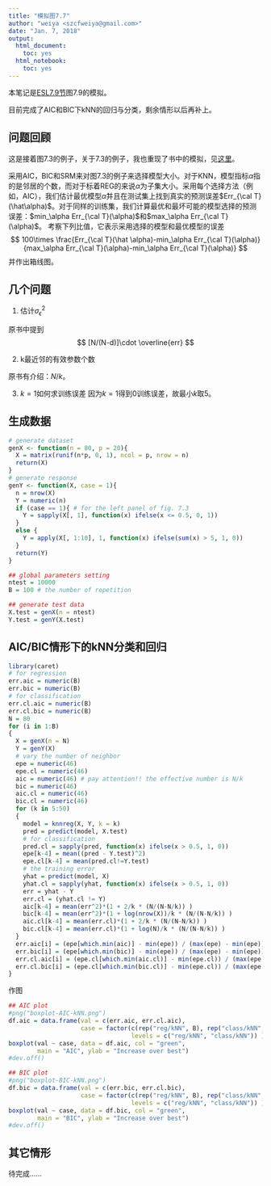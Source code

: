 ```yaml
---
title: "模拟图7.7"
author: "weiya <szcfweiya@gmail.com>"
date: "Jan. 7, 2018"
output:
  html_document:
    toc: yes
  html_notebook:
    toc: yes
---
```

本笔记是[ESL7.9节](https://esl.hohoweiya.xyz/07%20Model%20Assessment%20and%20Selection/7.9%20Vapnik-Chervonenkis%20Dimension/index.html)图7.9的模拟。

目前完成了AIC和BIC下kNN的回归与分类，剩余情形以后再补上。

## 问题回顾

这是接着图7.3的例子，关于7.3的例子，我也重现了书中的模拟，见[这里](http://rmd.hohoweiya.xyz/sim7_3.html)。

采用AIC，BIC和SRM来对图7.3的例子来选择模型大小。对于KNN，模型指标$\alpha$指的是邻居的个数，而对于标着REG的来说$\alpha$为子集大小。采用每个选择方法（例如，AIC），我们估计最优模型$\hat \alpha$并且在测试集上找到真实的预测误差$Err_{\cal T}(\hat\alpha)$。对于同样的训练集，我们计算最优和最坏可能的模型选择的预测误差：$min_\alpha Err_{\cal T}(\alpha)$和$max_\alpha Err_{\cal T}(\alpha)$。
考察下列比值，它表示采用选择的模型和最优模型的误差
$$
100\times \frac{Err_{\cal T}(\hat \alpha)-min_\alpha Err_{\cal T}(\alpha)}{max_\alpha Err_{\cal T}(\alpha)-min_\alpha Err_{\cal T}(\alpha)}
$$
并作出箱线图。

## 几个问题

1. 估计$\sigma_\epsilon^2$

原书中提到
$$
[N/(N-d)]\cdot \overline{err}
$$

2. k最近邻的有效参数个数

原书有介绍：$N/k$。

3. $k=1$如何求训练误差
因为$k=1$得到0训练误差，故最小$k$取5。

## 生成数据

```r
# generate dataset
genX <- function(n = 80, p = 20){
  X = matrix(runif(n*p, 0, 1), ncol = p, nrow = n)
  return(X)
}
# generate response
genY <- function(X, case = 1){
  n = nrow(X)
  Y = numeric(n)
  if (case == 1){ # for the left panel of fig. 7.3
    Y = sapply(X[, 1], function(x) ifelse(x <= 0.5, 0, 1))
  }
  else {
    Y = apply(X[, 1:10], 1, function(x) ifelse(sum(x) > 5, 1, 0))  
  }
  return(Y)
}

## global parameters setting
ntest = 10000
B = 100 # the number of repetition

## generate test data
X.test = genX(n = ntest)
Y.test = genY(X.test)
```

## AIC/BIC情形下的kNN分类和回归

```r
library(caret)
# for regression
err.aic = numeric(B)
err.bic = numeric(B)
# for classification
err.cl.aic = numeric(B)
err.cl.bic = numeric(B)
N = 80
for (i in 1:B)
{
  X = genX(n = N)
  Y = genY(X)
  # vary the number of neighbor
  epe = numeric(46)
  epe.cl = numeric(46)
  aic = numeric(46) # pay attention!! the effective number is N/k
  bic = numeric(46)
  aic.cl = numeric(46)
  bic.cl = numeric(46)
  for (k in 5:50)
  {
    model = knnreg(X, Y, k = k)
    pred = predict(model, X.test)
    # for classification
    pred.cl = sapply(pred, function(x) ifelse(x > 0.5, 1, 0))
    epe[k-4] = mean((pred - Y.test)^2)
    epe.cl[k-4] = mean(pred.cl!=Y.test)
    # the training error
    yhat = predict(model, X)
    yhat.cl = sapply(yhat, function(x) ifelse(x > 0.5, 1, 0))
    err = yhat - Y
    err.cl = (yhat.cl != Y)
    aic[k-4] = mean(err^2)*(1 + 2/k * (N/(N-N/k)) )
    bic[k-4] = mean(err^2)*(1 + log(nrow(X))/k * (N/(N-N/k)) )
    aic.cl[k-4] = mean(err.cl)*(1 + 2/k * (N/(N-N/k)) )
    bic.cl[k-4] = mean(err.cl)*(1 + log(N)/k * (N/(N-N/k)) )
  }
  err.aic[i] = (epe[which.min(aic)] - min(epe)) / (max(epe) - min(epe))
  err.bic[i] = (epe[which.min(bic)] - min(epe)) / (max(epe) - min(epe))
  err.cl.aic[i] = (epe.cl[which.min(aic.cl)] - min(epe.cl)) / (max(epe.cl) - min(epe.cl))
  err.cl.bic[i] = (epe.cl[which.min(bic.cl)] - min(epe.cl)) / (max(epe.cl) - min(epe.cl))
}
```
作图
```r
## AIC plot
#png("boxplot-AIC-kNN.png")
df.aic = data.frame(val = c(err.aic, err.cl.aic),
                    case = factor(c(rep("reg/kNN", B), rep("class/kNN", B)),
                                  levels = c("reg/kNN", "class/kNN")) )
boxplot(val ~ case, data = df.aic, col = "green",
        main = "AIC", ylab = "Increase over best")
#dev.off()

## BIC plot
#png("boxplot-BIC-kNN.png")
df.bic = data.frame(val = c(err.bic, err.cl.bic),
                    case = factor(c(rep("reg/kNN", B), rep("class/kNN", B)),
                                  levels = c("reg/kNN", "class/kNN")) )
boxplot(val ~ case, data = df.bic, col = "green",
        main = "BIC", ylab = "Increase over best")
#dev.off()
```

## 其它情形

待完成......
